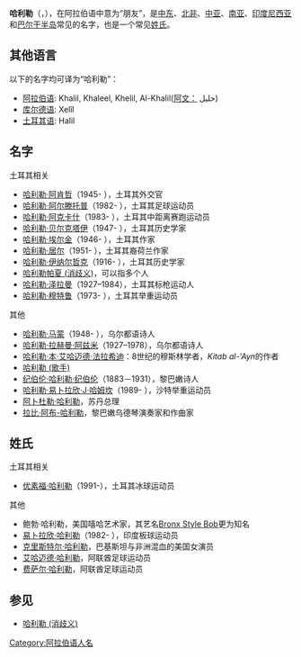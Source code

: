 {{wiktionary|Halil}}
'''哈利勒'''（{{lang-en|Khalil或Khaleel}}，{{lang-ar|خليل}}），在阿拉伯语中意为“朋友”，是[[中东|中东]]、[[北非|北非]]、[[中亚|中亚]]、[[南亚|南亚]]、[[印度尼西亚|印度尼西亚]]和[[巴尔干半岛|巴尔干半岛]]常见的名字，也是一个常见[[姓氏|姓氏]]。

== 其他语言 ==
以下的名字均可译为“哈利勒”：
*[[阿拉伯语|阿拉伯语]]: Khalil, Khaleel, Khelil, Al-Khalil([[阿拉伯文|阿文：]] خليل)
*[[库尔德语|库尔德语]]: Xelîl
*[[土耳其语|土耳其语]]: Halil

== 名字 ==
;土耳其相关
* [[哈利勒·阿肯哲|哈利勒·阿肯哲]]（1945-  ），土耳其外交官
* [[哈利勒·阿尔滕托普|哈利勒·阿尔滕托普]]（1982-  ），土耳其足球运动员
* [[哈利勒·阿克卡什|哈利勒·阿克卡什]]（1983-  ），土耳其中距离赛跑运动员
* [[哈利勒·贝尔克塔伊|哈利勒·贝尔克塔伊]]（1947-  ），土耳其历史学家
* [[哈利勒·埃尔金|哈利勒·埃尔金]]（1946-   ），土耳其作家
* [[哈利勒·居尔|哈利勒·居尔]]（1951-  ），土耳其裔荷兰作家
* [[哈利勒·伊纳尔哲克|哈利勒·伊纳尔哲克]]（1916-  ），土耳其历史学家
* [[哈利勒帕夏_(消歧义)|哈利勒帕夏 (消歧义)]]，可以指多个人
* [[哈利勒·泽拉曼|哈利勒·泽拉曼]]（1927–1984），土耳其标枪运动人
* [[哈利勒·穆特鲁|哈利勒·穆特鲁]]（1973-  ），土耳其举重运动员

;其他
* [[哈利勒·马蒙|哈利勒·马蒙]]（1948-  ），乌尔都语诗人
* [[哈利勒·拉赫曼·阿兹米|哈利勒·拉赫曼·阿兹米]]（1927–1978），乌尔都语诗人
* [[哈利勒·本·艾哈迈德·法拉希迪|哈利勒·本·艾哈迈德·法拉希迪]]：8世纪的穆斯林学者，''Kitab al-'Ayn''的作者
* [[哈利勒_(歌手)|哈利勒 (歌手)]]
* [[纪伯伦·哈利勒·纪伯伦|纪伯伦·哈利勒·纪伯伦]]（1883－1931），黎巴嫩诗人
* [[哈利勒·易卜拉欣·J·哈姆坎|哈利勒·易卜拉欣·J·哈姆坎]]（1989-  ），沙特举重运动员
* [[阿卜杜勒·哈利勒|阿卜杜勒·哈利勒]]，苏丹总理
* [[拉比·阿布-哈利勒|拉比·阿布-哈利勒]]，黎巴嫩乌德琴演奏家和作曲家

{{Given name|Khalil|nocat}}

== 姓氏 ==
;土耳其相关
*[[优素福·哈利勒|优素福·哈利勒]]（1991-），土耳其冰球运动员

;其他
*鲍勃·哈利勒，美国嘻哈艺术家，其艺名[[Bronx_Style_Bob|Bronx Style Bob]]更为知名
*[[易卜拉欣·哈利勒|易卜拉欣·哈利勒]]（1982-  ），印度板球运动员
*[[克里斯特尔·哈利勒|克里斯特尔·哈利勒]]，巴基斯坦与非洲混血的美国女演员
*[[艾哈迈德·哈利勒|艾哈迈德·哈利勒]]，阿联酋足球运动员
*[[费萨尔·哈利勒|费萨尔·哈利勒]]，阿联酋足球运动员

{{surname|Khalil}}

== 参见 ==
* [[哈利勒_(消歧义)|哈利勒 (消歧义)]]

[[Category:阿拉伯语人名|Category:阿拉伯语人名]]